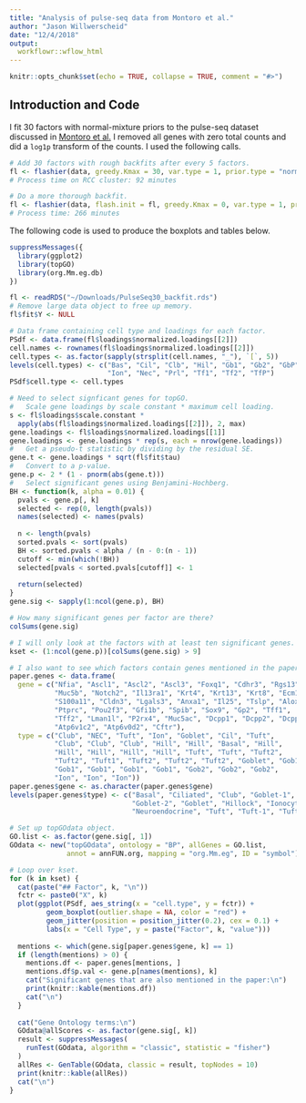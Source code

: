 ```yaml
---
title: "Analysis of pulse-seq data from Montoro et al."
author: "Jason Willwerscheid"
date: "12/4/2018"
output:
  workflowr::wflow_html
---
```


```r
knitr::opts_chunk$set(echo = TRUE, collapse = TRUE, comment = "#>")
```

## Introduction and Code

I fit 30 factors with normal-mixture priors to the pulse-seq dataset discussed in [Montoro et al.](https://www.nature.com/articles/s41586-018-0393-7) I removed all genes with zero total counts and did a `log1p` transform of the counts. I used the following calls.

```r
# Add 30 factors with rough backfits after every 5 factors.
fl <- flashier(data, greedy.Kmax = 30, var.type = 1, prior.type = "normal.mix", ash.param = list(optmethod = "mixSQP"), backfit.every = 5, final.backfit = TRUE, backfit.order = "montaigne", warmstart.backfits = FALSE)
# Process time on RCC cluster: 92 minutes

# Do a more thorough backfit.
fl <- flashier(data, flash.init = fl, greedy.Kmax = 0, var.type = 1, prior.type = "normal.mix", ash.param = list(optmethod = "mixSQP"), final.backfit = TRUE, backfit.order = "dropout", warmstart.backfits = FALSE, backfit.maxiter = 500)
# Process time: 266 minutes
```

The following code is used to produce the boxplots and tables below.

```r
suppressMessages({
  library(ggplot2)
  library(topGO)
  library(org.Mm.eg.db)
})

fl <- readRDS("~/Downloads/PulseSeq30_backfit.rds")
# Remove large data object to free up memory.
fl$fit$Y <- NULL

# Data frame containing cell type and loadings for each factor.
PSdf <- data.frame(fl$loadings$normalized.loadings[[2]])
cell.names <- rownames(fl$loadings$normalized.loadings[[2]])
cell.types <- as.factor(sapply(strsplit(cell.names, "_"), `[`, 5))
levels(cell.types) <- c("Bas", "Cil", "Clb", "Hil", "Gb1", "Gb2", "GbP",
                        "Ion", "Nec", "Prl", "Tf1", "Tf2", "TfP")
PSdf$cell.type <- cell.types

# Need to select signficant genes for topGO.
#   Scale gene loadings by scale constant * maximum cell loading.
s <- fl$loadings$scale.constant * 
  apply(abs(fl$loadings$normalized.loadings[[2]]), 2, max)
gene.loadings <- fl$loadings$normalized.loadings[[1]]
gene.loadings <- gene.loadings * rep(s, each = nrow(gene.loadings))
#   Get a pseudo-t statistic by dividing by the residual SE.
gene.t <- gene.loadings * sqrt(fl$fit$tau)
#   Convert to a p-value.
gene.p <- 2 * (1 - pnorm(abs(gene.t)))
#   Select significant genes using Benjamini-Hochberg.
BH <- function(k, alpha = 0.01) {
  pvals <- gene.p[, k]
  selected <- rep(0, length(pvals))
  names(selected) <- names(pvals)
  
  n <- length(pvals)
  sorted.pvals <- sort(pvals)
  BH <- sorted.pvals < alpha / (n - 0:(n - 1))
  cutoff <- min(which(!BH))
  selected[pvals < sorted.pvals[cutoff]] <- 1
  
  return(selected)
}
gene.sig <- sapply(1:ncol(gene.p), BH)

# How many significant genes per factor are there?
colSums(gene.sig)

# I will only look at the factors with at least ten significant genes.
kset <- (1:ncol(gene.p))[colSums(gene.sig) > 9]

# I also want to see which factors contain genes mentioned in the paper.
paper.genes <- data.frame(
  gene = c("Nfia", "Ascl1", "Ascl2", "Ascl3", "Foxq1", "Cdhr3", "Rgs13",
           "Muc5b", "Notch2", "Il13ra1", "Krt4", "Krt13", "Krt8", "Ecm1",
           "S100a11", "Cldn3", "Lgals3", "Anxa1", "Il25", "Tslp", "Alox5ap",
           "Ptprc", "Pou2f3", "Gfi1b", "Spib", "Sox9", "Gp2", "Tff1",
           "Tff2", "Lman1l", "P2rx4", "Muc5ac", "Dcpp1", "Dcpp2", "Dcpp3",
           "Atp6v1c2", "Atp6v0d2", "Cftr"),
  type = c("Club", "NEC", "Tuft", "Ion", "Goblet", "Cil", "Tuft",
           "Club", "Club", "Club", "Hill", "Hill", "Basal", "Hill",
           "Hill", "Hill", "Hill", "Hill", "Tuft", "Tuft", "Tuft2",
           "Tuft2", "Tuft1", "Tuft2", "Tuft2", "Tuft2", "Goblet", "Gob1",
           "Gob1", "Gob1", "Gob1", "Gob1", "Gob2", "Gob2", "Gob2",
           "Ion", "Ion", "Ion"))
paper.genes$gene <- as.character(paper.genes$gene)
levels(paper.genes$type) <- c("Basal", "Ciliated", "Club", "Goblet-1",
                              "Goblet-2", "Goblet", "Hillock", "Ionocyte",
                              "Neuroendocrine", "Tuft", "Tuft-1", "Tuft-2")

# Set up topGOdata object.
GO.list <- as.factor(gene.sig[, 1])
GOdata <- new("topGOdata", ontology = "BP", allGenes = GO.list,
              annot = annFUN.org, mapping = "org.Mm.eg", ID = "symbol")
```
```r
# Loop over kset.
for (k in kset) {
  cat(paste("## Factor", k, "\n"))
  fctr <- paste0("X", k)
  plot(ggplot(PSdf, aes_string(x = "cell.type", y = fctr)) +
         geom_boxplot(outlier.shape = NA, color = "red") +
         geom_jitter(position = position_jitter(0.2), cex = 0.1) +
         labs(x = "Cell Type", y = paste("Factor", k, "value")))
  
  mentions <- which(gene.sig[paper.genes$gene, k] == 1)
  if (length(mentions) > 0) {
    mentions.df <- paper.genes[mentions, ]
    mentions.df$p.val <- gene.p[names(mentions), k]
    cat("Significant genes that are also mentioned in the paper:\n")
    print(knitr::kable(mentions.df))
    cat("\n")
  }
  
  cat("Gene Ontology terms:\n")
  GOdata@allScores <- as.factor(gene.sig[, k])
  result <- suppressMessages(
    runTest(GOdata, algorithm = "classic", statistic = "fisher")
  )
  allRes <- GenTable(GOdata, classic = result, topNodes = 10)
  print(knitr::kable(allRes))
  cat("\n")
}
```

